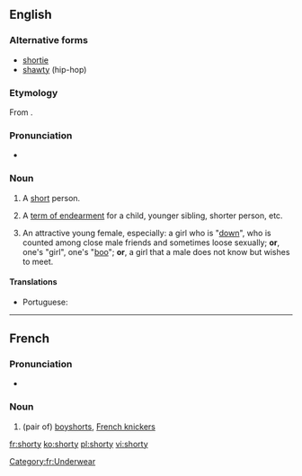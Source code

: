 ==English==

===Alternative forms===
* [[shortie]]
* [[shawty]] (hip-hop)

===Etymology===
From {{suffix|short|y}}.

===Pronunciation===
* {{a|UK}} {{IPA|/ˈʃɔːti/}}

===Noun===
{{en-noun|shorties}}

# {{context|informal|lang=en}} A [[short]] person.
# {{context|informal|lang=en}} A [[term of endearment]] for a child, younger sibling, shorter person, etc.
# {{rfc-sense}} {{context|slang|hip-hop|lang=en}} An attractive young female, especially: a girl who is "[[down#Adjective|down]]", who is counted among close male friends and sometimes loose sexually; '''or''', one's "girl", one's "[[boo#Noun|boo]]"; '''or''', a girl that a male does not know but wishes to meet.

====Translations====
{{trans-top|a short person}}
* Portuguese: {{t+|pt|baixinho|m}}
{{trans-mid}}
{{trans-bottom}}

----

==French==

===Pronunciation===
* {{IPA|/ʃɔʁti/|lang=fr}}

===Noun===
{{fr-noun|m}}

# (pair of) [[boyshorts]], [[French knickers]]

[[Category:fr:Underwear]]

[[fr:shorty]]
[[ko:shorty]]
[[pl:shorty]]
[[vi:shorty]]